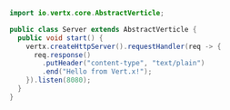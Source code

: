 ```java
import io.vertx.core.AbstractVerticle;

public class Server extends AbstractVerticle {
  public void start() {
    vertx.createHttpServer().requestHandler(req -> {
      req.response()
        .putHeader("content-type", "text/plain")
        .end("Hello from Vert.x!");
    }).listen(8080);
  }
}
```
